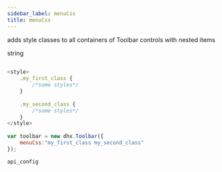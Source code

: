 ```yaml
---
sidebar_label: menuCss
title: menuCss
---
```



          


<Short>
 
adds style classes to all containers of Toolbar controls with nested items 


</Short>



<Type>
 string


</Type>


~~~js
 
<style>
    .my_first_class {
        /*some styles*/
    }
 
    .my_second_class {
        /*some styles*/
    }
</style>
 
var toolbar = new dhx.Toolbar({
    menuCss:"my_first_class my_second_class"
});


~~~
	api_config

<Descr>
 



</Descr>


